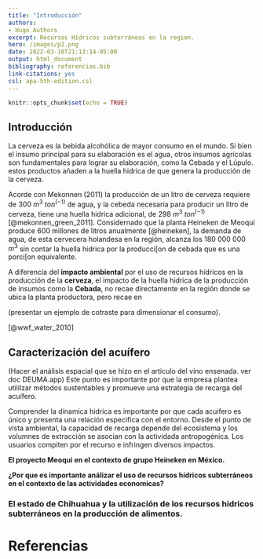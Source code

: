 ```yaml
---
title: "Introducción"
authors:
- Hugo Authors
excerpt: Recursos Hídricos subterráneos en la region.
hero: /images/p2.png
date: 2022-03-10T21:13:14-05:00
output: html_document
bibliography: referencias.bib
link-citations: yes
csl: apa-5th-edition.csl
---
```


```r
knitr::opts_chunk$set(echo = TRUE)
```



## Introducción

La cerveza es la bebida alcohólica de mayor consumo en el mundo. Si bien el insumo principal  para su elaboración es el agua, otros insumos agrícolas son fundamentales para lograr su elaboración, como la Cebada y el Lúpulo. estos productos añaden a la huella hidrica de que genera la producción de la cerveza. 

Acorde con Mekonnen (2011) la producción de un litro de cerveza requiere de 300 $m^3$ $ton^(-1)$ de agua, y la cebeda necesaria para producir un litro de cerveza, tiene una huella hidrica adicional, de 298 $m^3$ $ton^(-1)$ [@mekonnen_green_2011]. Considernado que la planta Heineken de Meoquí produce  600 millones de litros anualmente [@heineken], la demanda de agua, de esta cervecera  holandesa en la región, alcanza los 180 000 000 $m^3$ sin contar la huella hidrica por la producci[on de cebada que es una porci[on equivalente. 

A diferencia del **impacto ambiental** por el uso de recursos hídricos en la producción de la **cerveza**, el impacto de la huella hidrica de la producción de insumos como la **Cebada**, no recae directamente en la región donde se ubica la planta productora, pero recae en 

(presentar un ejemplo de cotraste para dimensionar el consumo).

[@wwf_water_2010]


## Caracterización del acuífero 

(Hacer el análisis espacial que se hizo en el articulo del vino ensenada.  ver doc DEUMA.app)
Este punto es importante por que la empresa plantea utililzar métodos sustentables y promueve una estrategia de recarga del acuífero. 

Comprender la dínamica hidrica es importante por que cada acuifero es único y presenta una relación especifica con el entorno. Desde el punto de vista ambiental, la capacidad de recarga depende del ecosistema y los volumnes de extracción se asocian con la actividada antropogénica. Los usuarios compiten por el recurso e infringen diversos impactos. 





**El proyecto Meoqui en el contexto  de grupo Heineken en México.**


**¿Por que es importante análizar el uso de recursos hídricos subterráneos en el contexto de las actividades economicas?**


### El estado de Chihuahua y la utilización de los recursos hidricos subterráneos en la producción de alimentos.


# Referencias